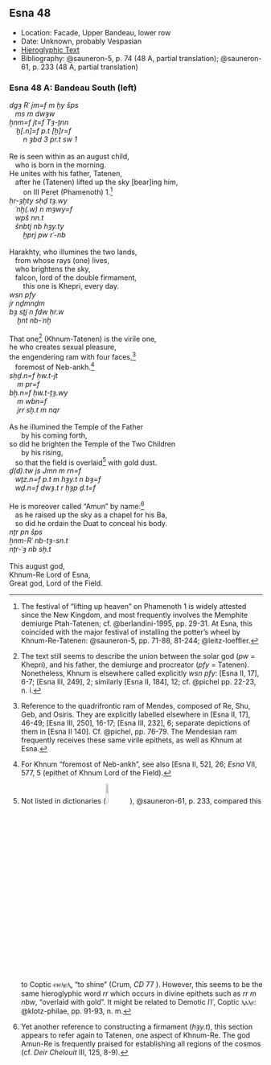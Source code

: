 ## Esna 48 {-}

<style>
  .col2 {
    columns: 2 300px;         /* number of columns and width in pixels*/
    -webkit-columns: 2 300px; /* chrome, safari */
    -moz-columns: 2 300px;    /* firefox */
    -webkit-column-break-inside: avoid;
    -page-break-inside: avoid;
    -break-inside: avoid;
  }

</style>


- Location: Facade, Upper Bandeau, lower row
- Date: Unknown, probably Vespasian 
- [Hieroglyphic Text](https://www.ifao.egnet.net/uploads/publications/enligne/Temples-Esna002.pdf#page=174){target="_blank"}
- Bibliography: @sauneron-5, p. 74  (48 A, partial translation); @sauneron-61, p. 233 (48 A, partial translation)

### Esna 48 A: Bandeau South (left) {-}

<div class="col2">

| *dgȝ Rʿ jm=f m ḫy šps*  
|    *ms m dwȝw*  
| *ẖnm=f jt=f Tȝ-ṯnn*  
|    *ʿḫ[.n]=f p.t [ẖ]r=f*  
|        *n ȝbd 3 pr.t sw 1*  
|    
| Re is seen within as an august child,  
|    who is born in the morning.  
| He unites with his father, Tatenen,  
|    after he (Tatenen) lifted up the sky [bear]ing him,  
|        on III Peret (Phamenoth) 1.[^fn-48_1] 

</div>
<div class="col2">

| *ḥr-ȝḫty sḥḏ tȝ.wy*  
|    *ʿnḫ(.w) n mȝwy=f*  
|    *wpš nn.t*  
|    *šnbtj nb hȝy.ty*  
|        *ḫprj pw rʿ-nb*  
|  
| Harakhty, who illumines the two lands,  
|    from whose rays (one) lives,  
|    who brightens the sky,  
|    falcon, lord of the double firmament,  
|        this one is Khepri, every day. 

</div>
<div class="col2">

| *wsn pfy*  
| *jr nḏmnḏm*  
| *bȝ sṯj n fdw ḥr.w*  
|     *ḫnt nb-ʿnḫ* 
|
| That one[^fn-48_2] (Khnum-Tatenen) is the virile one, 
| he who creates sexual pleasure,  
| the engendering ram with four faces,[^fn-48_5]
|    foremost of Neb-ankh.[^fn-48_6]  

</div>
<div class="col2">

| *sḥḏ.n=f ḥw.t-jt*  
|     *m pr=f*  
| *bẖ.n=f ḥw.t-ṯȝ.wy*  
|     *m wbn=f*  
|     *jrr sḫ.t m nqr*
|  
| As he illumined the Temple of the Father 
|       by his coming forth,  
| so did he brighten the Temple of the Two Children
|       by his rising,  
|    so that the field is overlaid[^fn-48_3] with gold dust. 

</div>
<div class="col2">

| *ḏ(d).tw js Jmn m rn=f*  
|    *wṯz.n=f p.t m hȝy.t n bȝ=f*  
|    *wḏ.n=f dwȝ.t r ḥȝp ḏ.t=f*
| 
| He is moreover called "Amun" by name:[^fn-48_4] 
|    as he raised up the sky as a chapel for his Ba,  
|    so did he ordain the Duat to conceal his body.

</div>
<div class="col2">

| *nṯr pn šps*  
| *ẖnm-Rʿ nb-tȝ-sn.t*  
| *nṯr-ʿȝ nb sḫ.t*  
|  
| This august god,
| Khnum-Re Lord of Esna,
| Great god, Lord of the Field.
</div>
  
  
[^fn-48_1]: The festival of "lifting up heaven" on Phamenoth 1 is widely attested since the New Kingdom, and most frequently involves the Memphite demiurge Ptah-Tatenen; cf. @berlandini-1995, pp. 29-31. At Esna, this coincided with the major festival of installing the potter's wheel by Khnum-Re-Tatenen: @sauneron-5, pp. 71-88, 81-244; @leitz-loeffler.

[^fn-48_2]: The text still seems to describe the union between the solar god (*pw* = Khepri), and his father, the demiurge and procreator (*pfy*  = Tatenen). Nonetheless, Khnum is elsewhere called explicitly *wsn pfy*: [Esna II, 17], 6-7; [Esna III, 249], 2; similarly [Esna II, 184], 12; cf. @pichel pp. 22-23, n. i.

[^fn-48_5]: Reference to the quadrifrontic ram of Mendes, composed of Re, Shu, Geb, and Osiris. They are explicitly labelled elsewhere in [Esna II, 17], 46-49; [Esna III, 250], 16-17; [Esna III, 232], 6; separate depictions of them in [Esna II 140]. Cf. @pichel, pp. 76-79. The Mendesian ram frequently receives these same virile epithets, as well as Khnum at Esna.

[^fn-48_6]: For Khnum "foremost of Neb-ankh", see also [Esna II, 52], 26; *Esna* VII, 577, 5 (epithet of Khnum Lord of the Field).

[^fn-48_3]: Not listed in dictionaries (![](images/48_1.png){width=10%}), @sauneron-61, p. 233, compared this to Coptic ⲉⲓⲉⲗⲉⲗ, "to shine" (Crum, *CD* 77 ). However, this seems to be the same hieroglyphic word *rr* which occurs in divine epithets such as *rr m nbw*, "overlaid with gold". It might be related to Demotic *lʿlʿ*, Coptic ⲗⲁⲗⲉ: @klotz-philae, pp. 91-93, n. m.

[^fn-48_4]: Yet another reference to constructing a firmament (*hȝy.t*), this section appears to refer again to Tatenen, one aspect of Khnum-Re. The god Amun-Re is frequently praised for establishing all regions of the cosmos (cf. *Deir Chelouit* III, 125, 8-9).
